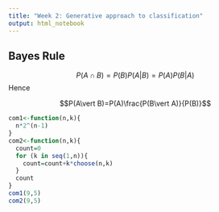 ```yaml
---
title: "Week 2: Generative approach to classification"
output: html_notebook
---
```


## Bayes Rule

$$ P(A\cap B)=P(B)P(A\vert B)=P(A)P(B\vert A)$$
Hence

$$P(A\vert B)=P(A)\frac{P(B\vert A)}{P(B)}$$

```r
com1<-function(n,k){
  n*2^(n-1)
}
com2<-function(n,k){
  count=0
  for (k in seq(1,n)){
    count=count+k*choose(n,k)
  }
  count
}
com1(9,5)
com2(9,5)
```